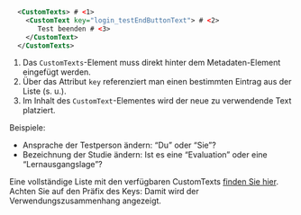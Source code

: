 ```.xml
  <CustomTexts> # <1>
    <CustomText key="login_testEndButtonText"> # <2>
       Test beenden # <3>
    </CustomText>
  </CustomTexts>
```
1. Das `CustomTexts`-Element muss direkt hinter dem Metadaten-Element eingefügt werden.
2. Über das Attribut `key` referenziert man einen bestimmten Eintrag aus der Liste (s. u.).
3. Im Inhalt des `CustomText`-Elementes wird der neue zu verwendende Text platziert.

Beispiele:

* Ansprache der Testperson ändern: "Du" oder "Sie"?
* Bezeichnung der Studie ändern: Ist es eine "Evaluation" oder eine "Lernausgangslage"?

Eine vollständige Liste mit den verfügbaren CustomTexts [finden Sie hier](https://pages.cms.hu-berlin.de/iqb/testcenter/pages/custom-texts.html). Achten Sie auf den Präfix des Keys: Damit wird der Verwendungszusammenhang angezeigt.
